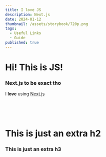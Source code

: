 ```yaml
---
title: I love JS
description: Next.js
date: 2024-01-12
thumbnail: /assets/storybook/720p.png
tags:
  - Useful Links
  - Guide
published: true
---
```



# Hi! This is JS!

<Placeholder height="h-108"></Placeholder>

### Next.js to be exact tho

I **love** using [Next.js](https://nextjs.org/)

<br/>

<Placeholder height="h-56"></Placeholder>

<br/>

# This is just an extra h2
### This is just an extra h3

<Placeholder height="h-108"></Placeholder>
